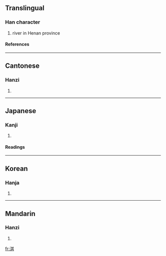 ==Translingual==
===Han character===
{{Han char|rn=85|rad=水|as=08|sn=11|four=3418<sub>1</sub>|canj=水廿一金 (ETMC)}}
# river in Henan province
====References====
{{Han ref|kx=0629.080|dkj=17620|dj=1031.040|hdz=31641.020|uh=6DC7|ud=28103|bh=B24E|bd=45646}}

----
==Cantonese==
===Hanzi===
{{yue-hanzi|jyut=|y=kei4}}
# {{defn|Cantonese}}

----
==Japanese==
===Kanji===
{{ja-kanji|grade=|rs=水08}}
# {{defn|Japanese}} 
====Readings====
{{ja-readings|on=[[き]] (ki), [[ぎ]] (gi)|kun=}}

----
==Korean==
===Hanja===
{{ko-hanja|hangeul=기|eumhun=|rv=gi|mr=ki|y=ki}}
# {{defn|Korean}}

----
==Mandarin==
===Hanzi===
{{cmn-hanzi|pin=[[lìn]] (lin4), [[qí]] (qi2)|wg=lin<sup>4</sup>, ch'i<sup>2</sup>}}
# {{defn|Mandarin}}

[[fr:淇]]